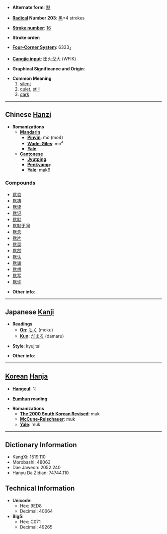 * '''Alternate form''': [[黙]]

* '''[[Wiktionary:Chinese radical index| Radical]] Number 203''': [[Wiktionary:Chinese radical index 黑|黑]]+4 strokes

* '''[[Wiktionary:Chinese total strokes index|Stroke number]]''': [[Wiktionary:Chinese total strokes index 16|16]]

* '''Stroke order''': 

* '''[[Wiktionary:Chinese four corner index|Four-Corner System]]''': 6333<sub>4</sub>

* '''[[Wiktionary:Chinese Cangjie index|Cangjie input]]''': 田火戈大 (WFIK)

* '''Graphical Significance and Origin''': 

* '''Common Meaning'''
*# [[silent]]
*# [[quiet]], [[still]]
*# [[dark]]


----

== Chinese [[Hanzi]] ==

* '''Romanizations'''
** '''[[Mandarin]]'''
*** '''[[Pinyin]]''': mò (mo4)
*** '''[[Wade-Giles]]''': mo<sup>4</sup>
*** '''[[Yale]]''': 
** '''[[Cantonese]]'''
*** '''[[Jyutping]]''':
*** '''[[Penkyamp]]''': 
*** '''[[Yale]]''': mak6

===Compounds===
*[[默哀]]
*[[默祷]]
*[[默读]]
*[[默记]]
*[[默默]]
*[[默默无闻]]
*[[默念]]
*[[默片]]
*[[默契]]
*[[默然]]
*[[默认]]
*[[默诵]]
*[[默想]]
*[[默写]]
*[[默许]]

* '''Other info''': 

----

== Japanese [[Kanji]] ==

* '''Readings'''
** '''[[On]]''': [[もく]] (moku)
** '''[[Kun]]''': [[だまる]] (damaru)

* '''Style''': kyujitai

* '''Other info''':  

----

== [[Korean]] [[Hanja]] ==

* '''[[Hangeul]]''': 묵

* '''[[Eumhun]] reading''': 

* '''Romanizations'''
** '''[[The 2000 South Korean Revised Romanization|The 2000 South Korean Revised]]''': muk
** '''[[McCune-Reischauer]]''': muk
** '''[[Yale]]''': muk

----

== Dictionary Information ==

* KangXi: 1519.110
* Morobashi: 48063
* Dae Jaweon: 2052.240
* Hanyu Da Zidian: 74744.110

== Technical Information ==

* '''Unicode''':
** Hex: 9ED8
** Decimal: 40664
* '''Big5''':
** Hex: C071
** Decimal: 49265